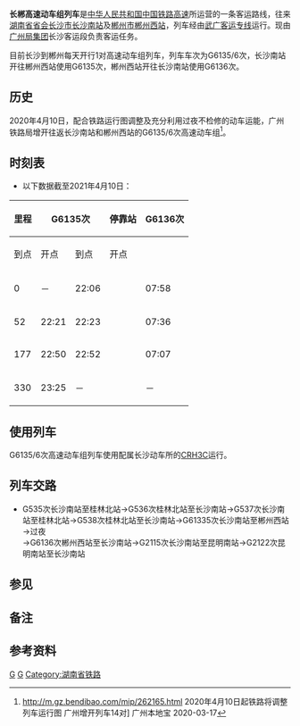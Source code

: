 {{Infobox CHNTrain
| 国铁列车 = 长郴高速动车组列车
| name_bgcolor = #0033C9
| Photo = 
| Photoname = 
| 开行 = 2020年4月10日
| 铁路局 = [[广州局集团|广州局集团]]
| 客运段 = 长沙客运段
| 等级 = [[高速动车组列车|高速动车组列车]]
| 曾用车次 = 
| 目前车次 = G6135/6
| 运行区间 = [[长沙南站|长沙南站]] ↔ [[郴州西站|郴州西站]]
| 途径线路 = [[武广客运专线|武广客运专线]]
| 发车时间 = 长沙南：22:06（G6135）<br />郴州西：06:42（G6136）
| 终到时间 = 长沙南：07:58（G6136）<br />郴州西：23:25（G6135）
| 全程时间 = 1小时12分-1小时16分
| 停靠 = [[衡阳东站|衡阳东站]]
| 车体 = [[和谐号CRH3型电力动车组|CRH3C]]
}}
 
'''长郴高速动车组列车'''是[[中华人民共和国|中华人民共和国]][[中国铁路高速|中国铁路高速]]所运营的一条客运路线，往来[[湖南省|湖南省]][[省会|省会]][[长沙市|长沙市]][[长沙南站|长沙南站]]及[[郴州市|郴州市]][[郴州西站|郴州西站]]，列车经由[[武广客运专线|武广客运专线]]运行。现由[[广州局集团|广州局集团]]长沙客运段负责客运任务。
 
目前长沙到郴州每天开行1对高速动车组列车，列车车次为G6135/6次，长沙南站开往郴州西站使用G6135次，郴州西站开往长沙南站使用G6136次。

==历史==
2020年4月10日，配合铁路运行图调整及充分利用过夜不检修的动车运能，广州铁路局增开往返长沙南站和郴州西站的G6135/6次高速动车组<ref>http://m.gz.bendibao.com/mip/262165.html 2020年4月10日起铁路将调整列车运行图 广州增开列车14对] 广州本地宝 2020-03-17</ref>。
 
==时刻表==
*以下数据截至2021年4月10日：
{| class="wikitable mw-collapsible mw-collapsed"
! rowspan="2"|里程
! colspan="2"|G6135次
! rowspan="2"|停靠站
! colspan="2"|G6136次
! rowspan="2"|里程
|-
!到点!!开点!!到点!!开点
|-
|0||－||22:06||{{站|长沙南}}||07:58||－||330
|-
|52||22:21||22:23||{{站|株洲西}}||07:36||07:38||278
|-
|177||22:50||22:52||{{站|衡阳东}}||07:07||07:09||153
|-
|330||23:25||－||{{站|郴州西}}||－||06:35||0
|}

==使用列车==
G6135/6次高速动车组列车使用配属长沙动车所的[[和谐号CRH3型电力动车组|CRH3C]]运行。

==列车交路==
*G535次长沙南站至桂林北站→G536次桂林北站至长沙南站→G537次长沙南站至桂林北站→G538次桂林北站至长沙南站→G61335次长沙南站至郴州西站→过夜<br>→G6136次郴州西站至长沙南站→G2115次长沙南站至昆明南站→G2122次昆明南站至长沙南站

==参见==

 
==备注==
{{NoteFoot}}

==参考资料==
{{Reflist|2}}
{{中国高速动车组列车车次|1}}
[[Category:中国铁路高速动车组列车车次|G]]
[[Category:中国铁路广州局集团有限公司|G]]
[[Category:湖南省铁路|Category:湖南省铁路]]